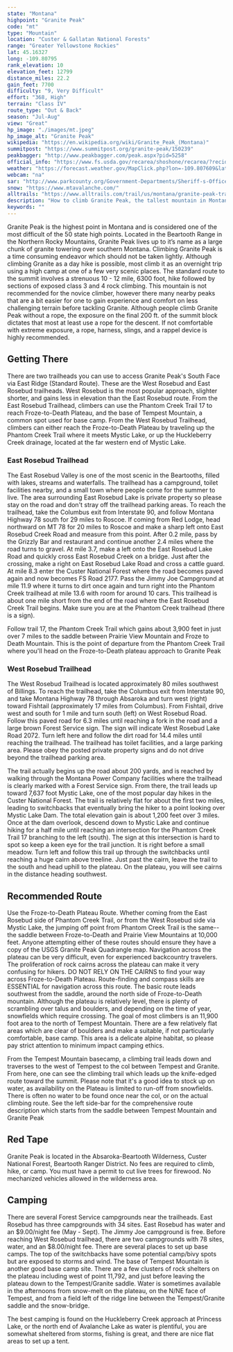 ```yaml
---
state: "Montana"
highpoint: "Granite Peak"
code: "mt"
type: "Mountain"
location: "Custer & Gallatan National Forests"
range: "Greater Yellowstone Rockies"
lat: 45.16327
long: -109.80795
rank_elevation: 10
elevation_feet: 12799
distance_miles: 22.2
gain_feet: 7700
difficulty: "9, Very Difficult"
effort: "368, High"
terrain: "Class IV"
route_type: "Out & Back"
season: "Jul-Aug"
view: "Great"
hp_image: "./images/mt.jpeg"
hp_image_alt: "Granite Peak"
wikipedia: "https://en.wikipedia.org/wiki/Granite_Peak_(Montana)"
summitpost: "https://www.summitpost.org/granite-peak/150239"
peakbagger: "http://www.peakbagger.com/peak.aspx?pid=5258"
official_info: "https://www.fs.usda.gov/recarea/shoshone/recarea/?recid=80899"
weather: "https://forecast.weather.gov/MapClick.php?lon=-109.807609&lat=45.163453"
webcam: "na"
sar: "http://www.parkcounty.org/Government-Departments/Sheriff-s-Office"
snow: "https://www.mtavalanche.com/"
alltrails: "https://www.alltrails.com/trail/us/montana/granite-peak-trail"
description: "How to climb Granite Peak, the tallest mountain in Montana."
keywords: ""
---
```


Granite Peak is the highest point in Montana and is considered one of the most difficult of the 50 state high points. Located in the Beartooth Range in the Northern Rocky Mountains, Granite Peak lives up to it’s name as a large chunk of granite towering over southern Montana. Climbing Granite Peak is a time consuming endeavor which should not be taken lightly. Although climbing Granite as a day hike is possible, most climb it as an overnight trip using a high camp at one of a few very scenic places. The standard route to the summit involves a strenuous 10 - 12 mile, 6300 foot, hike followed by sections of exposed class 3 and 4 rock climbing. This mountain is not recommended for the novice climber, however there many nearby peaks that are a bit easier for one to gain experience and comfort on less challenging terrain before tackling Granite. Although people climb Granite Peak without a rope, the exposure on the final 200 ft. of the summit block dictates that most at least use a rope for the descent. If not comfortable with extreme exposure, a rope, harness, slings, and a rappel device is highly recommended.

## Getting There
There are two trailheads you can use to access Granite Peak's South Face via East Ridge (Standard Route). These are the West Rosebud and East Rosebud trailheads. West Rosebud is the most popular approach, slighter shorter, and gains less in elevation than the East Rosebud route. From the East Rosebud Trailhead, climbers can use the Phantom Creek Trail 17 to reach Froze-to-Death Plateau, and the base of Tempest Mountain, a common spot used for base camp. From the West Rosebud Trailhead, climbers can either reach the Froze-to-Death Plateau by traveling up the Phantom Creek Trail where it meets Mystic Lake, or up the Huckleberry Creek drainage, located at the far western end of Mystic Lake.

### East Rosebud Trailhead
The East Rosebud Valley is one of the most scenic in the Beartooths, filled with lakes, streams and waterfalls. The trailhead has a campground, toilet facilities nearby, and a small town where people come for the summer to live. The area surrounding East Rosebud Lake is private property so please stay on the road and don't stray off the trailhead parking areas. To reach the trailhead, take the Columbus exit from Interstate 90, and follow Montana Highway 78 south for 29 miles to Roscoe. If coming from Red Lodge, head northward on MT 78 for 20 miles to Roscoe and make a sharp left onto East Rosebud Creek Road and measure from this point. After 0.2 mile, pass by the Grizzly Bar and restaurant and continue another 2.4 miles where the road turns to gravel. At mile 3.7, make a left onto the East Rosebud Lake Road and quickly cross East Rosebud Creek on a bridge. Just after the crossing, make a right on East Rosebud Lake Road and cross a cattle guard. At mile 8.3 enter the Custer National Forest where the road becomes paved again and now becomes FS Road 2177. Pass the Jimmy Joe Campground at mile 11.9 where it turns to dirt once again and turn right into the Phantom Creek trailhead at mile 13.6 with room for around 10 cars. This trailhead is about one mile short from the end of the road where the East Rosebud Creek Trail begins. Make sure you are at the Phantom Creek trailhead (there is a sign).

Follow trail 17, the Phantom Creek Trail which gains about 3,900 feet in just over 7 miles to the saddle between Prairie View Mountain and Froze to Death Mountain. This is the point of departure from the Phantom Creek Trail where you'll head on the Froze-to-Death plateau approach to Granite Peak

### West Rosebud Trailhead
The West Rosebud Trailhead is located approximately 80 miles southwest of Billings. To reach the trailhead, take the Columbus exit from Interstate 90, and take Montana Highway 78 through Absaroka and turn west (right) toward Fishtail (approximately 17 miles from Columbus). From Fishtail, drive west and south for 1 mile and turn south (left) on West Rosebud Road. Follow this paved road for 6.3 miles until reaching a fork in the road and a large brown Forest Service sign. The sign will indicate West Rosebud Lake Road 2072. Turn left here and follow the dirt road for 14.4 miles until reaching the trailhead. The trailhead has toilet facilities, and a large parking area. Please obey the posted private property signs and do not drive beyond the trailhead parking area.

The trail actually begins up the road about 200 yards, and is reached by walking through the Montana Power Company facilities where the trailhead is clearly marked with a Forest Service sign. From there, the trail leads up toward 7,637 foot Mystic Lake, one of the most popular day hikes in the Custer National Forest. The trail is relatively flat for about the first two miles, leading to switchbacks that eventually bring the hiker to a point looking over Mystic Lake Dam. The total elevation gain is about 1,200 feet over 3 miles. Once at the dam overlook, descend down to Mystic Lake and continue hiking for a half mile until reaching an intersection for the Phantom Creek Trail 17 branching to the left (south). The sign at this intersection is hard to spot so keep a keen eye for the trail junction. It is right before a small meadow. Turn left and follow this trail up through the switchbacks until reaching a huge cairn above treeline. Just past the cairn, leave the trail to the south and head uphill to the plateau. On the plateau, you will see cairns in the distance heading southwest.

## Recommended Route
Use the Froze-to-Death Plateau Route. Whether coming from the East Rosebud side of Phantom Creek Trail, or from the West Rosebud side via Mystic Lake, the jumping off point from Phantom Creek Trail is the same--the saddle between Froze-to-Death and Prairie View Mountains at 10,000 feet. Anyone attempting either of these routes should ensure they have a copy of the USGS Granite Peak Quadrangle map. Navigation across the plateau can be very difficult, even for experienced backcountry travelers. The proliferation of rock cairns across the plateau can make it very confusing for hikers. DO NOT RELY ON THE CAIRNS to find your way across Froze-to-Death Plateau. Route-finding and compass skills are ESSENTIAL for navigation across this route.
The basic route leads southwest from the saddle, around the north side of Froze-to-Death mountain. Although the plateau is relatively level, there is plenty of scrambling over talus and boulders, and depending on the time of year, snowfields which require crossing. The goal of most climbers is an 11,900 foot area to the north of Tempest Mountain. There are a few relatively flat areas which are clear of boulders and make a suitable, if not particularly comfortable, base camp. This area is a delicate alpine habitat, so please pay strict attention to minimum impact camping ethics.

From the Tempest Mountain basecamp, a climbing trail leads down and traverses to the west of Tempest to the col between Tempest and Granite. From here, one can see the climbing trail which leads up the knife-edged route toward the summit. Please note that it's a good idea to stock up on water, as availability on the Plateau is limited to run-off from snowfields. There is often no water to be found once near the col, or on the actual climbing route. See the left side-bar for the comprehensive route description which starts from the saddle between Tempest Mountain and Granite Peak

## Red Tape
Granite Peak is located in the Absaroka-Beartooth Wilderness, Custer National Forest, Beartooth Ranger District. No fees are required to climb, hike, or camp. You must have a permit to cut live trees for firewood. No mechanized vehicles allowed in the wilderness area.

## Camping
There are several Forest Service campgrounds near the trailheads. East Rosebud has three campgrounds with 34 sites. East Rosebud has water and an $9.00/night fee (May - Sept). The Jimmy Joe campground is free. Before reaching West Rosebud trailhead, there are two campgrounds with 78 sites, water, and an $8.00/night fee. There are several places to set up base camps. The top of the switchbacks have some potential camp/bivy spots but are exposed to storms and wind. The base of Tempest Mountain is another good base camp site. There are a few clusters of rock shelters on the plateau including west of point 11,792, and just before leaving the plateau down to the Tempest/Granite saddle. Water is sometimes available in the afternoons from snow-melt on the plateau, on the N/NE face of Tempest, and from a field left of the ridge line between the Tempest/Granite saddle and the snow-bridge.

The best camping is found on the Huckleberry Creek approach at Princess Lake, or the north end of Avalanche Lake as water is plentiful, you are somewhat sheltered from storms, fishing is great, and there are nice flat areas to set up a tent.
